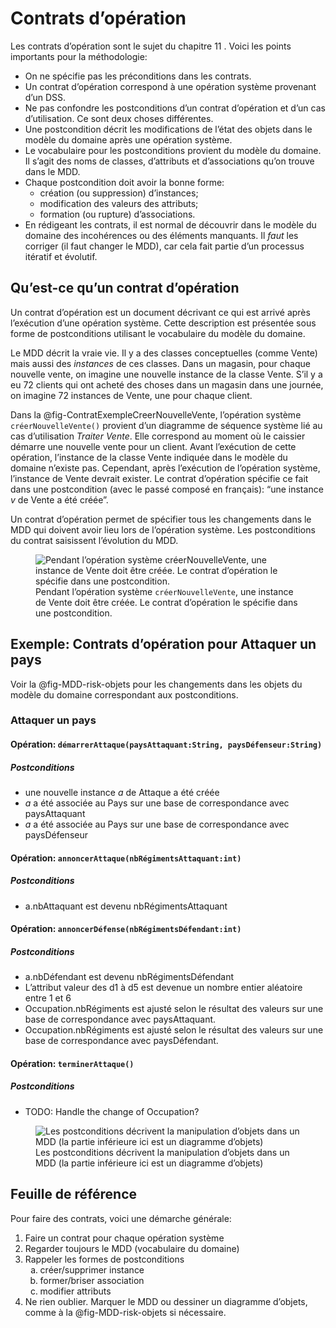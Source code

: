 # Contrats d'opération

Les contrats d'opération sont le sujet du chapitre 11\ \faBook<i class="fa-solid fa-book"></i>.
Voici les points importants pour la méthodologie:

- On ne spécifie pas les préconditions dans les contrats.
- Un contrat d'opération correspond à une opération système provenant d'un DSS.
- Ne pas confondre les postconditions d'un contrat d'opération et d'un cas d'utilisation. Ce sont deux choses différentes.
- Une postcondition décrit les modifications de l'état des objets dans le modèle du domaine après une opération système.
- Le vocabulaire pour les postconditions provient du modèle du domaine. Il s'agit des noms de classes, d'attributs et d'associations qu'on trouve dans le MDD.
- Chaque postcondition doit avoir la bonne forme:
  - création (ou suppression) d'instances;
  - modification des valeurs des attributs;
  - formation (ou rupture) d'associations.
- En rédigeant les contrats, il est normal de découvrir dans le modèle du domaine des incohérences ou des éléments manquants.
Il *faut* les corriger (il faut changer le MDD), car cela fait partie d'un processus itératif et évolutif.

## Qu'est-ce qu'un contrat d'opération

Un contrat d'opération est un document décrivant ce qui est arrivé après l'exécution d'une opération système. Cette description est présentée sous forme de postconditions utilisant le vocabulaire du modèle du domaine. 

Le MDD décrit la vraie vie. Il y a des classes conceptuelles (comme Vente) mais aussi des *instances* de ces classes. Dans un magasin, pour chaque nouvelle vente, on imagine une nouvelle instance de la classe Vente. S'il y a eu 72 clients qui ont acheté des choses dans un magasin dans une journée, on imagine 72 instances de Vente, une pour chaque client.

Dans la @fig-ContratExempleCreerNouvelleVente, l'opération système `créerNouvelleVente()` provient d'un diagramme de séquence système lié au cas d'utilisation *Traiter Vente*. Elle correspond au moment où le caissier démarre une nouvelle vente pour un client. Avant l'exécution de cette opération, l'instance de la classe Vente indiquée dans le modèle du domaine n'existe pas. Cependant, après l'exécution de l'opération système, l'instance de Vente devrait exister. Le contrat d'opération spécifie ce fait dans une postcondition (avec le passé composé en français): "une instance *v* de Vente a été créée".

Un contrat d'opération permet de spécifier tous les changements dans le MDD qui doivent avoir lieu lors de l'opération système. Les postconditions du contrat saisissent l'évolution du MDD.

![Pendant l'opération système `créerNouvelleVente`, une instance de Vente doit être créée. Le contrat d'opération le spécifie dans une postcondition.](images/SurvolContrats.svg){#fig-ContratExempleCreerNouvelleVente}

## Exemple: Contrats d'opération pour Attaquer un pays

Voir la @fig-MDD-risk-objets pour les changements dans les objets du modèle du domaine correspondant aux postconditions.

### Attaquer un pays

#### Opération: `démarrerAttaque(paysAttaquant:String, paysDéfenseur:String)`

##### Postconditions

- une nouvelle instance *a* de Attaque a été créée
- *a* a été associée au Pays sur une base de correspondance avec paysAttaquant
- *a* a été associée au Pays sur une base de correspondance avec paysDéfenseur

#### Opération: `annoncerAttaque(nbRégimentsAttaquant:int)`

##### Postconditions

- a.nbAttaquant est devenu nbRégimentsAttaquant

#### Opération: `annoncerDéfense(nbRégimentsDéfendant:int)`

##### Postconditions

- a.nbDéfendant est devenu nbRégimentsDéfendant
- L'attribut valeur des d1 à d5 est devenue un nombre entier aléatoire entre 1 et 6
- Occupation.nbRégiments est ajusté selon le résultat des valeurs sur une base de correspondance avec paysAttaquant.
- Occupation.nbRégiments est ajusté selon le résultat des valeurs sur une base de correspondance avec paysDéfendant.

#### Opération: `terminerAttaque()`

##### Postconditions

- TODO: Handle the change of Occupation?

<!-- Draw.io svg contient du texte en SVG 1.1 qui pose problème. Alors j'exporte manuellement en PDF avec l'outil draw.io sur le web. -->
![Les postconditions décrivent la manipulation d'objets dans un MDD (la partie inférieure ici est un diagramme d'objets)](images/MDD-Risk-contrats.drawio.svg){#fig-MDD-risk-objets}

## Feuille de référence

Pour faire des contrats, voici une démarche générale:

1.  Faire un contrat pour chaque opération système
1.  Regarder toujours le MDD (vocabulaire du domaine)
1.  Rappeler les formes de postconditions
    a)  créer/supprimer instance
    a)  former/briser association
    a)  modifier attributs
1.  Ne rien oublier. Marquer le MDD ou dessiner un diagramme d'objets, comme à la @fig-MDD-risk-objets si nécessaire.
